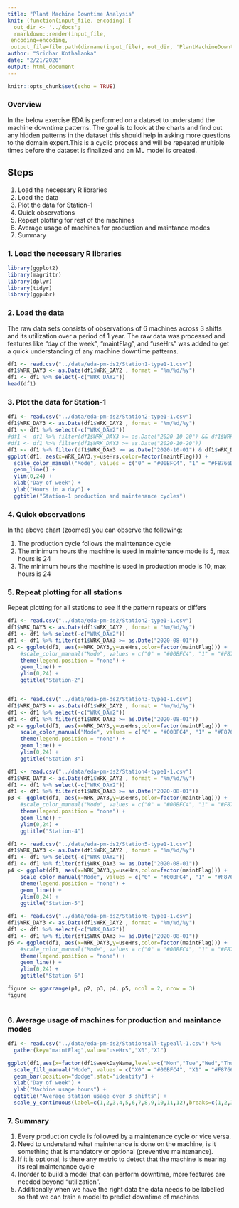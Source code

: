 ```yaml
---
title: "Plant Machine Downtime Analysis"
knit: (function(input_file, encoding) {
  out_dir <- '../docs';
  rmarkdown::render(input_file,
 encoding=encoding,
 output_file=file.path(dirname(input_file), out_dir, 'PlantMachineDowntimeAnalysis.html'))})
author: "Sridhar Kothalanka"
date: "2/21/2020"
output: html_document
---
```


```r
knitr::opts_chunk$set(echo = TRUE)
```

### Overview
In the below exercise EDA is performed on a dataset to understand the machine downtime patterns. The goal is to look at the charts and find out any hidden patterns in the dataset this should help in asking more questions to the domain expert.This is a cyclic process and will be repeated multiple times before the dataset is finalized and an ML model is created.

## Steps
1. Load the necessary R libraries
2. Load the data
3. Plot the data for Station-1
4. Quick observations
5. Repeat plotting for rest of the machines
6. Average usage of machines for production and maintance modes
7. Summary

### 1. Load the necessary R libraries
```r
library(ggplot2)
library(magrittr)
library(dplyr)
library(tidyr)
library(ggpubr)
```

### 2. Load the data
The raw data sets consists of observations of 6 machines across 3 shifts and its utilization over a period of 1 year. The raw data was processed and features like "day of the week", "maintFlag", and "useHrs" was added to get a quick understanding of any machine downtime patterns.

```r
df1 <- read.csv("../data/eda-pm-ds2/Station1-type1-1.csv") 
df1$WRK_DAY3 <- as.Date(df1$WRK_DAY2 , format = "%m/%d/%y")
df1 <- df1 %>% select(-c("WRK_DAY2"))
head(df1)
```

### 3. Plot the data for Station-1

```r
df1 <- read.csv("../data/eda-pm-ds2/Station2-type1-1.csv") 
df1$WRK_DAY3 <- as.Date(df1$WRK_DAY2 , format = "%m/%d/%y")
df1 <- df1 %>% select(-c("WRK_DAY2"))
#df1 <- df1 %>% filter(df1$WRK_DAY3 >= as.Date("2020-10-20") && df1$WRK_DAY3 <= as.Date("2020-10-30"))
#df1 <- df1 %>% filter(df1$WRK_DAY3 >= as.Date("2020-10-20"))
df1 <- df1 %>% filter(df1$WRK_DAY3 >= as.Date("2020-10-01") & df1$WRK_DAY3 <= as.Date("2020-10-30"))
ggplot(df1, aes(x=WRK_DAY3,y=useHrs,color=factor(maintFlag))) + 
  scale_color_manual("Mode", values = c("0" = "#00BFC4", "1" = "#F8766D"),labels = c("Production", "Maintenance")) +
  geom_line() +
  ylim(0,24) +
  xlab("Day of week") +
  ylab("Hours in a day") +
  ggtitle("Station-1 production and maintenance cycles")

```

### 4. Quick observations
In the above chart (zoomed) you can observe the following:

1. The production cycle follows the maintenance cycle
2. The minimum hours the machine is used in maintenance mode is 5, max hours is 24
3. The minimum hours the machine is used in production mode is 10, max hours is 24

### 5. Repeat plotting for all stations

Repeat plotting for all stations to see if the pattern repeats or differs

```r
df1 <- read.csv("../data/eda-pm-ds2/Station2-type1-1.csv") 
df1$WRK_DAY3 <- as.Date(df1$WRK_DAY2 , format = "%m/%d/%y")
df1 <- df1 %>% select(-c("WRK_DAY2"))
df1 <- df1 %>% filter(df1$WRK_DAY3 >= as.Date("2020-08-01"))
p1 <- ggplot(df1, aes(x=WRK_DAY3,y=useHrs,color=factor(maintFlag))) + 
    #scale_color_manual("Mode", values = c("0" = "#00BFC4", "1" = "#F8766D"),labels = c("Production", "Maintenance")) +
    theme(legend.position = "none") +
    geom_line() +
    ylim(0,24) +
    ggtitle("Station-2")


df1 <- read.csv("../data/eda-pm-ds2/Station3-type1-1.csv") 
df1$WRK_DAY3 <- as.Date(df1$WRK_DAY2 , format = "%m/%d/%y")
df1 <- df1 %>% select(-c("WRK_DAY2"))
df1 <- df1 %>% filter(df1$WRK_DAY3 >= as.Date("2020-08-01"))
p2 <- ggplot(df1, aes(x=WRK_DAY3,y=useHrs,color=factor(maintFlag))) + 
    scale_color_manual("Mode", values = c("0" = "#00BFC4", "1" = "#F8766D"),labels = c("Production", "Maintenance")) +
    theme(legend.position = "none") +
    geom_line() +
    ylim(0,24) +
    ggtitle("Station-3")

df1 <- read.csv("../data/eda-pm-ds2/Station4-type1-1.csv") 
df1$WRK_DAY3 <- as.Date(df1$WRK_DAY2 , format = "%m/%d/%y")
df1 <- df1 %>% select(-c("WRK_DAY2"))
df1 <- df1 %>% filter(df1$WRK_DAY3 >= as.Date("2020-08-01"))
p3 <- ggplot(df1, aes(x=WRK_DAY3,y=useHrs,color=factor(maintFlag))) + 
    #scale_color_manual("Mode", values = c("0" = "#00BFC4", "1" = "#F8766D"),labels = c("Production", "Maintenance")) +
    theme(legend.position = "none") +
    geom_line() +
    ylim(0,24) +
    ggtitle("Station-4")

df1 <- read.csv("../data/eda-pm-ds2/Station5-type1-1.csv") 
df1$WRK_DAY3 <- as.Date(df1$WRK_DAY2 , format = "%m/%d/%y")
df1 <- df1 %>% select(-c("WRK_DAY2"))
df1 <- df1 %>% filter(df1$WRK_DAY3 >= as.Date("2020-08-01"))
p4 <- ggplot(df1, aes(x=WRK_DAY3,y=useHrs,color=factor(maintFlag))) + 
    scale_color_manual("Mode", values = c("0" = "#00BFC4", "1" = "#F8766D"),labels = c("Production", "Maintenance")) +
    theme(legend.position = "none") +
    geom_line() +
    ylim(0,24) +
    ggtitle("Station-5")

df1 <- read.csv("../data/eda-pm-ds2/Station6-type1-1.csv") 
df1$WRK_DAY3 <- as.Date(df1$WRK_DAY2 , format = "%m/%d/%y")
df1 <- df1 %>% select(-c("WRK_DAY2"))
df1 <- df1 %>% filter(df1$WRK_DAY3 >= as.Date("2020-08-01"))
p5 <- ggplot(df1, aes(x=WRK_DAY3,y=useHrs,color=factor(maintFlag))) + 
    #scale_color_manual("Mode", values = c("0" = "#00BFC4", "1" = "#F8766D"),labels = c("Production", "Maintenance")) +
    theme(legend.position = "none") +
    geom_line() +
    ylim(0,24) +
    ggtitle("Station-6")

figure <- ggarrange(p1, p2, p3, p4, p5, ncol = 2, nrow = 3)
figure
  
```

### 6. Average usage of machines for production and maintance modes

```r

df1 <- read.csv("../data/eda-pm-ds2/Stationsall-typeall-1.csv") %>% 
  gather(key="maintFlag",value="useHrs","X0","X1")

ggplot(df1,aes(x=factor(df1$weekDayName,levels=c("Mon","Tue","Wed","Thu","Fri","Sat","Sun")),y=df1$useHrs,fill=factor(df1$maintFlag))) + 
  scale_fill_manual("Mode", values = c("X0" = "#00BFC4", "X1" = "#F8766D"),labels=c("Production","Maintenance")) +
  geom_bar(position="dodge",stat="identity") +
  xlab("Day of week") +
  ylab("Machine usage hours") +
  ggtitle("Average station usage over 3 shifts") +
  scale_y_continuous(label=c(1,2,3,4,5,6,7,8,9,10,11,12),breaks=c(1,2,3,4,5,6,7,8,9,10,11,12))


```




### 7. Summary

1. Every production cycle is followed by a maintenance cycle or vice versa.
2. Need to understand what maintenance is done on the machine, is it something that is mandatory or optional (preventive maintenance).
3. If it is optional, is there any metric to detect that the machine is nearing its real maintenance cycle
4. Inorder to build a model that can perform downtime, more features are needed beyond "utilization".
5. Additionally when we have the right data the data needs to be labelled so that we can train a model to predict downtime of machines




